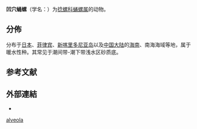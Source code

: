 {{Speciesbox
| genus = Pupa
| species = alveola
| authority = (Souverbie, 1863)
}}

'''凹穴蛹螺'''（学名：{{lang|la|''Pupa alveola''}}）为[[捻螺科|捻螺科]][[蛹螺属|蛹螺属]]的动物{{r|id10495}}。

==分佈==
分布于[[日本|日本]]、[[菲律宾|菲律宾]]、[[新喀里多尼亚岛|新喀里多尼亚岛]]以及[[中国大陆|中国大陆]]的[[海南|海南]]、南海海域等地，属于暖水性种。其常见于潮间带-潮下带浅水区砂质底{{r|id10495}}。

==参考文献==
{{reflist |refs=
<ref name='id10495'>{{cite web | url=http://www.bioinfo.cn/db05/BjdwSpecies.php?action=view&id=10495 | deadurl=yes | archive-url=https://web.archive.org/web/20160305020607/http://www.bioinfo.cn/db05/BjdwSpecies.php?action=view&id=10495 | title=凹穴蛹螺 | work=《中国动物物种编目数据库》 | publisher=中国科学院微生物研究所 | author=中国科学院动物研究所 | access-date=2009-04-28 | archive-date=2016-03-05 }}</ref>
}}

==外部連結==
*{{Wikispecies-inline|Pupa alveola}}
{{Taxonbar}}

[[Category:蛹螺属|alveola]]


{{软体动物小作品}}